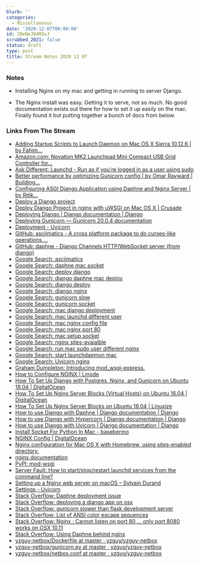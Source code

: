 ```yaml
---
blurb: ''
categories:
  - Miscellaneous
date: '2020-12-07T00:00:00'
id: 20eNeJ04M3vJ
scrubbed_2021: false
status: draft
type: post
title: Stream Notes 2020 12 07
---
```


### Notes

- Installing Nginx on my mac and getting in running to server Django. 

- The Nginx install was easy. Getting it to serve, not so much. No good documentation exists out there for how to set it up easily on the mac. Finally found it but putting together a bunch of docs from below. 


### Links From The Stream


- [Adding Startup Scripts to Launch Daemon on Mac OS X Sierra 10.12.6 | by Fahim...](https://medium.com/@fahimhossain_16989/adding-startup-scripts-to-launch-daemon-on-mac-os-x-sierra-10-12-6-7e0318c74de1)
- [Amazon.com: Novation MK2 Launchpad Mini Compact USB Grid Controller for...](https://www.amazon.com/Novation-Launchpad-Compact-Controller-Ableton/dp/B00W5F3GJ0)
- [Ask Different: Launchd - Run as if you're logged in as a user using sudo](https://apple.stackexchange.com/questions/93161/launchd-run-as-if-youre-logged-in-as-a-user-using-sudo)
- [Better performance by optimizing Gunicorn config | by Omar Rayward | Building...](https://medium.com/building-the-system/gunicorn-3-means-of-concurrency-efbb547674b7)
- [Configuring ASGI Django Application using Daphne and Nginx Server | by Ritik...](https://medium.com/@Ritiktaneja/configuring-asgi-django-application-using-daphne-and-nginx-server-59a90456fe17)
- [Deploy a Django project](https://docs.bitnami.com/installer/infrastructure/django/get-started/deploy-django-project/)
- [Deploy Django Project in nginx with uWSGI on Mac OS X | Crusade](https://www.sean-lan.com/2016/09/15/django-uwsgi-nginx/)
- [Deploying Django | Django documentation | Django](https://docs.djangoproject.com/en/3.1/howto/deployment/)
- [Deploying Gunicorn — Gunicorn 20.0.4 documentation](https://docs.gunicorn.org/en/stable/deploy.html)
- [Deployment - Uvicorn](https://www.uvicorn.org/deployment/)
- [GitHub: asciimatics - A cross platform package to do curses-like operations,...](https://github.com/peterbrittain/asciimatics)
- [GitHub: daphne - Django Channels HTTP/WebSocket server (from django)](https://github.com/django/daphne)
- [Google Search: asciimatics](https://www.google.com/search?newwindow=1&client=safari&rls=en&q=asciimatics&spell=1&sa=X&ved=2ahUKEwjW14TPpr3tAhUq1VkKHW1jCSUQBSgAegQIBBAv&biw=1152&bih=587)
- [Google Search: daphne mac socket](https://www.google.com/search?client=safari&rls=en&q=daphne+mac+socket&ie=UTF-8&oe=UTF-8)
- [Google Search: deploy django](https://www.google.com/search?client=safari&rls=en&q=deploy+django&ie=UTF-8&oe=UTF-8)
- [Google Search: django daphne mac deploy](https://www.google.com/search?client=safari&rls=en&q=django+daphne+mac+deploy&ie=UTF-8&oe=UTF-8)
- [Google Search: django deploy](https://www.google.com/search?client=safari&rls=en&q=django+deploy&ie=UTF-8&oe=UTF-8)
- [Google Search: django nginx](https://www.google.com/search?client=safari&rls=en&q=django+nginx&ie=UTF-8&oe=UTF-8)
- [Google Search: gunicorn slow](https://www.google.com/search?client=safari&rls=en&q=gunicorn+slow&ie=UTF-8&oe=UTF-8)
- [Google Search: gunicorn socket](https://www.google.com/search?client=safari&rls=en&q=gunicorn+socket&ie=UTF-8&oe=UTF-8)
- [Google Search: mac django deployment](https://www.google.com/search?client=safari&rls=en&q=mac+django+deployment&ie=UTF-8&oe=UTF-8)
- [Google Search: mac launchd different user](https://www.google.com/search?client=safari&rls=en&q=mac+launchd+different+user&ie=UTF-8&oe=UTF-8)
- [Google Search: mac nginx config file](https://www.google.com/search?client=safari&rls=en&q=mac+nginx+config+file&ie=UTF-8&oe=UTF-8)
- [Google Search: mac nginx port 80](https://www.google.com/search?client=safari&rls=en&q=mac+nginx+port+80&ie=UTF-8&oe=UTF-8)
- [Google Search: mac setup socket](https://www.google.com/search?client=safari&rls=en&q=mac+setup+socket&ie=UTF-8&oe=UTF-8)
- [Google Search: nginx sites-avaialble](https://www.google.com/search?client=safari&rls=en&q=nginx+sites-avaialble&ie=UTF-8&oe=UTF-8)
- [Google Search: run mac sudo user different nginx](https://www.google.com/search?client=safari&rls=en&q=run+mac+sudo+user+different+nginx&ie=UTF-8&oe=UTF-8)
- [Google Search: start launchdaemon mac](https://www.google.com/search?client=safari&rls=en&q=start+launchdaemon+mac&ie=UTF-8&oe=UTF-8)
- [Google Search: Uvicorn nginx](https://www.google.com/search?client=safari&rls=en&q=Uvicorn+nginx&ie=UTF-8&oe=UTF-8)
- [Graham Dumpleton: Introducing mod_wsgi-express.](http://blog.dscpl.com.au/2015/04/introducing-modwsgi-express.html)
- [How to Configure NGINX | Linode](https://www.linode.com/docs/guides/how-to-configure-nginx/)
- [How To Set Up Django with Postgres, Nginx, and Gunicorn on Ubuntu 18.04 | DigitalOcean](https://www.digitalocean.com/community/tutorials/how-to-set-up-django-with-postgres-nginx-and-gunicorn-on-ubuntu-18-04)
- [How To Set Up Nginx Server Blocks (Virtual Hosts) on Ubuntu 16.04 | DigitalOcean](https://www.digitalocean.com/community/tutorials/how-to-set-up-nginx-server-blocks-virtual-hosts-on-ubuntu-16-04)
- [How To Set Up Nginx Server Blocks on Ubuntu 18.04 | Linuxize](https://linuxize.com/post/how-to-set-up-nginx-server-blocks-on-ubuntu-18-04/)
- [How to use Django with Daphne | Django documentation | Django](https://docs.djangoproject.com/en/3.1/howto/deployment/asgi/daphne/)
- [How to use Django with Hypercorn | Django documentation | Django](https://docs.djangoproject.com/en/3.1/howto/deployment/asgi/hypercorn/)
- [How to use Django with Uvicorn | Django documentation | Django](https://docs.djangoproject.com/en/3.1/howto/deployment/asgi/uvicorn/)
- [Install Socket For Python In Mac - basebermo](https://basebermo.weebly.com/install-socket-for-python-in-mac.html)
- [NGINX Config | DigitalOcean](https://www.digitalocean.com/community/tools/nginx?domains.0.server.domain=launchpad&domains.0.server.path=%2FUsers%2Falans%2Ftoolkit%2Flauncpad&domains.0.php.php=false&domains.0.python.python=true&domains.0.python.djangoRules=true&domains.0.routing.root=false)
- [Nginx configuration for Mac OS X with Homebrew, using sites-enabled directory.](https://gist.github.com/jimothyGator/5436538)
- [nginx documentation](https://nginx.org/en/docs/)
- [PyPI: mod-wsgi](https://pypi.org/project/mod-wsgi/)
- [Server Fault: How to start/stop/restart launchd services from the command line?](https://serverfault.com/questions/194832/how-to-start-stop-restart-launchd-services-from-the-command-line)
- [Setting up a Nginx web server on macOS – Sylvain Durand](https://sylvaindurand.org/setting-up-a-nginx-web-server-on-macos/)
- [Settings - Uvicorn](https://www.uvicorn.org/settings/)
- [Stack Overflow: Daphne deployment issue](https://stackoverflow.com/questions/63371298/nginx-daphne-deployment-issue)
- [Stack Overflow: deploying a django app on osx](https://stackoverflow.com/questions/46679727/deploying-a-django-app-on-osx)
- [Stack Overflow: gunicorn slower than flask development server](https://stackoverflow.com/questions/26985382/gunicorn-slower-than-flask-development-server)
- [Stack Overflow: List of ANSI color escape sequences](https://stackoverflow.com/questions/4842424/list-of-ansi-color-escape-sequences)
- [Stack Overflow: Nginx : Cannot listen on port 80 ... only port 8080 works on OSX 10.11](https://stackoverflow.com/questions/35230971/nginx-cannot-listen-on-port-80-only-port-8080-works-on-osx-10-11)
- [Stack Overflow: Using Daphne behind nginx](https://stackoverflow.com/questions/50792452/using-daphne-behind-nginx)
- [yzguy-netbox/Dockerfile at master · yzguy/yzguy-netbox](https://github.com/yzguy/yzguy-netbox/blob/master/netbox/Dockerfile#L31)
- [yzguy-netbox/gunicorn.py at master · yzguy/yzguy-netbox](https://github.com/yzguy/yzguy-netbox/blob/master/netbox/gunicorn.py)
- [yzguy-netbox/netbox.conf at master · yzguy/yzguy-netbox](https://github.com/yzguy/yzguy-netbox/blob/master/nginx/netbox.conf#L8-L14)
